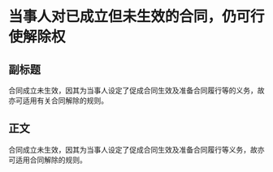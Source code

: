 # 当事人对已成立但未生效的合同，仍可行使解除权
## 副标题
合同成立未生效，因其为当事人设定了促成合同生效及准备合同履行等的义务，故亦可适用有关合同解除的规则。
## 正文
合同成立未生效，因其为当事人设定了促成合同生效及准备合同履行等义务，故亦可适用合同解除的规则。